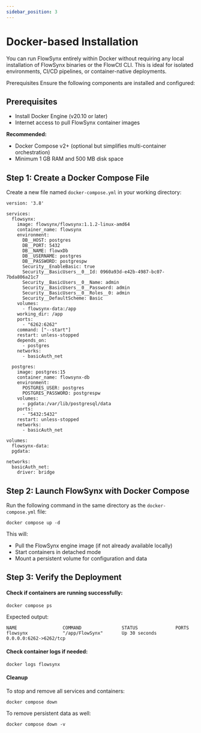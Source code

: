 ```yaml
---
sidebar_position: 3
---
```


# Docker-based Installation

You can run FlowSynx entirely within Docker without requiring any local installation of FlowSynx binaries or the FlowCtl CLI. 
This is ideal for isolated environments, CI/CD pipelines, or container-native deployments.

Prerequisites
Ensure the following components are installed and configured:

## Prerequisites
- Install Docker Engine (v20.10 or later)
- Internet access to pull FlowSynx container images

**Recommended:**
- Docker Compose v2+ (optional but simplifies multi-container orchestration)
- Minimum 1 GB RAM and 500 MB disk space

## Step 1: Create a Docker Compose File
Create a new file named `docker-compose.yml` in your working directory:
```
version: '3.8'

services:
  flowsynx:
    image: flowsynx/flowsynx:1.1.2-linux-amd64
    container_name: flowsynx
    environment:
      DB__HOST: postgres
      DB__PORT: 5432
      DB__NAME: flowxDb
      DB__USERNAME: postgres
      DB__PASSWORD: postgrespw
      Security__EnableBasic: true
      Security__BasicUsers__0__Id: 0960a93d-e42b-4987-bc07-7bda806a21c7
      Security__BasicUsers__0__Name: admin
      Security__BasicUsers__0__Password: admin
      Security__BasicUsers__0__Roles__0: admin
      Security__DefaultScheme: Basic
    volumes:
      - flowsynx-data:/app
    working_dir: /app
    ports:
      - "6262:6262"
    command: ["--start"]
    restart: unless-stopped
    depends_on:
      - postgres
    networks:
      - basicAuth_net

  postgres:
    image: postgres:15
    container_name: flowsynx-db
    environment:
      POSTGRES_USER: postgres
      POSTGRES_PASSWORD: postgrespw
    volumes:
      - pgdata:/var/lib/postgresql/data
    ports:
      - "5432:5432"
    restart: unless-stopped
    networks:
      - basicAuth_net

volumes:
  flowsynx-data:
  pgdata:
  
networks:
  basicAuth_net:
    driver: bridge
```

## Step 2: Launch FlowSynx with Docker Compose
Run the following command in the same directory as the `docker-compose.yml` file:
```
docker compose up -d
```

This will:
- Pull the FlowSynx engine image (if not already available locally)
- Start containers in detached mode
- Mount a persistent volume for configuration and data

## Step 3: Verify the Deployment
#### Check if containers are running successfully:
```
docker compose ps
```

Expected output:
```
NAME                 COMMAND               STATUS              PORTS
flowsynx             "/app/FlowSynx"       Up 30 seconds       0.0.0.0:6262->6262/tcp
```

#### Check container logs if needed:
```
docker logs flowsynx
```

#### Cleanup
To stop and remove all services and containers:
```
docker compose down
```

To remove persistent data as well:
```
docker compose down -v
```
